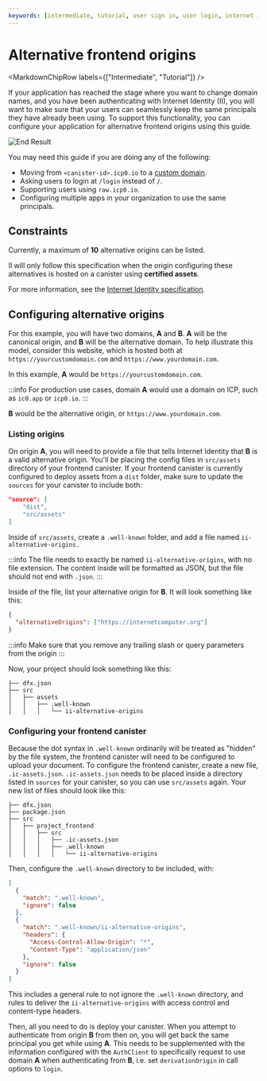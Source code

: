 ```yaml
---
keywords: [intermediate, tutorial, user sign in, user login, internet identity]
---
```




# Alternative frontend origins

<MarkdownChipRow labels={["Intermediate", "Tutorial"]} />


If your application has reached the stage where you want to change domain names, and you have been authenticating with Internet Identity (II), you will want to make sure that your users can seamlessly keep the same principals they have already been using. To support this functionality, you can configure your application for alternative frontend origins using this guide.

![End Result](../_attachments/alternative-origins.png)

You may need this guide if you are doing any of the following:

- Moving from `<canister-id>.icp0.io` to a [custom domain](/docs/current/building-dapps/dapp-frontends/custom-domains/using-custom-domains/).
- Asking users to login at `/login` instead of `/`.
- Supporting users using `raw.icp0.io`.
- Configuring multiple apps in your organization to use the same principals.

## Constraints

Currently, a maximum of **10** alternative origins can be listed.

II will only follow this specification when the origin configuring these alternatives is hosted on a canister using **certified assets**.

For more information, see the [Internet Identity specification](/docs/current/references/ii-spec/#alternative-frontend-origins).

## Configuring alternative origins

For this example, you will have two domains, **A** and **B**. **A** will be the canonical origin, and **B** will be the alternative domain. To help illustrate this model, consider this website, which is hosted both at `https://yourcustomdomain.com` and `https://www.yourdomain.com`.

In this example, **A** would be `https://yourcustomdomain.com`.

:::info
For production use cases, domain **A** would use a domain on ICP, such as `ic0.app` or `icp0.io`.
:::

**B** would be the alternative origin, or `https://www.yourdomain.com`.

### Listing origins

On origin **A**, you will need to provide a file that tells Internet Identity that **B** is a valid alternative origin. You'll be placing the config files in `src/assets` directory of your frontend canister. If your frontend canister is currently configured to deploy assets from a `dist` folder, make sure to update the `sources` for your canister to include both:

```json title="dfx.json"
"source": [
    "dist",
    "src/assets"
]
```

Inside of `src/assets`, create a `.well-known` folder, and add a file named `ii-alternative-origins.`

:::info
The file needs to exactly be named `ii-alternative-origins`, with no file extension. The content inside will be formatted as JSON, but the file should not end with `.json`.
:::

Inside of the file, list your alternative origin for **B**. It will look something like this:

```json title="src/assets/.well-known/ii-alternative-origins"
{
  "alternativeOrigins": ["https://internetcomputer.org"]
}
```

:::info
Make sure that you remove any trailing slash or query parameters from the origin
:::

Now, your project should look something like this:

```
├── dfx.json
├── src
│   ├── assets
│   │   ├── .well-known
│   │   │   └── ii-alternative-origins
```

### Configuring your frontend canister

Because the dot syntax in `.well-known` ordinarily will be treated as "hidden" by the file system, the frontend canister will need to be configured to upload your document. To configure the frontend canister, create a new file, `.ic-assets.json`. `.ic-assets.json` needs to be placed inside a directory listed in `sources` for your canister, so you can use `src/assets` again. Your new list of files should look like this:

```
├── dfx.json
├── package.json
├── src
│   ├── project_frontend
│   │   ├── src
│   │   │   ├── .ic-assets.json
│   │   │   ├── .well-known
│   │   │   │   └── ii-alternative-origins
```

Then, configure the `.well-known` directory to be included, with:

```json title="src/project_frontend/src/.ic-assets.json"
[
  {
    "match": ".well-known",
    "ignore": false
  },
  {
    "match": ".well-known/ii-alternative-origins",
    "headers": {
      "Access-Control-Allow-Origin": "*",
      "Content-Type": "application/json"
    },
    "ignore": false
  }
]
```

This includes a general rule to not ignore the `.well-known` directory, and rules to deliver the `ii-alternative-origins` with access control and content-type headers.

Then, all you need to do is deploy your canister. When you attempt to authenticate from origin **B** from then on, you will get back the same principal you get while using **A**. This needs to be supplemented with the information configured with the `AuthClient` to specifically request to use domain **A** when authenticating from **B**, i.e. set `derivationOrigin` in call options to `login`.
